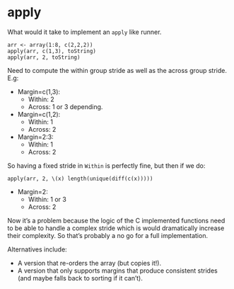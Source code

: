 # apply

What would it take to implement an `apply` like runner.

    arr <- array(1:8, c(2,2,2))
    apply(arr, c(1,3), toString)
    apply(arr, 2, toString)

Need to compute the within group stride as well as the across group stride. E.g:

* Margin=c(1,3):
  * Within: 2
  * Across: 1 or 3 depending.
* Margin=c(1,2):
  * Within: 1
  * Across: 2
* Margin=2:3:
  * Within: 1
  * Across: 2

So having a fixed stride in `Within` is perfectly fine, but then if we do:

    apply(arr, 2, \(x) length(unique(diff(c(x)))))

* Margin=2:
  * Within: 1 or 3
  * Across: 2

Now it's a problem because the logic of the C implemented functions need to be
able to handle a complex stride which is would dramatically increase their
complexity.  So that's probably a no go for a full implementation.

Alternatives include:

* A version that re-orders the array (but copies it!).
* A version that only supports margins that produce consistent strides (and
  maybe falls back to sorting if it can't).



